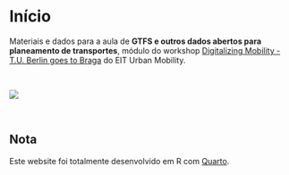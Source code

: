 # Início {.unnumbered}

Materiais e dados para a aula de **GTFS e outros dados abertos para planeamento de transportes**, módulo do workshop [Digitalizing Mobility - T.U. Berlin goes to Braga](https://www.academy-tu.berlin/en/shop/digitalizing-mobility/) do EIT Urban Mobility.

<p> </p>

![](images/EIT_logo-EU1-horizontal_1.png){fig-align="center"}

<p> </p>

::: {.callout-note appearance="simple" icon="false"}
## Nota

Este website foi totalmente desenvolvido em R com [Quarto](https://quarto.org/docs/books/).
:::
